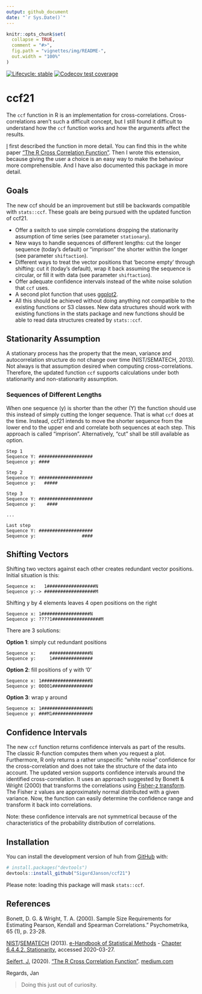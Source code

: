 ```yaml
---
output: github_document
date: "`r Sys.Date()`"
---
```


<!-- README.md is generated from README.Rmd. Please edit that file -->

```r
knitr::opts_chunk$set(
  collapse = TRUE,
  comment = "#>",
  fig.path = "vignettes/img/README-",
  out.width = "100%"
)
```

<!-- <img src="vignettes/img/logo_huh.svg" align="right" width="20%"/> -->

<!-- badges: start -->
[![Lifecycle: stable](https://img.shields.io/badge/lifecycle-experimental-yellow.svg)](https://lifecycle.r-lib.org/articles/stages.html#experimental)
[![Codecov test coverage](https://codecov.io/gh/SigurdJanson/ccf21/graph/badge.svg)](https://app.codecov.io/gh/SigurdJanson/ccf21)
<!-- badges: end -->



# ccf21

The `ccf` function in R is an implementation for cross-correlations. Cross-correlations aren't such a difficult concept, but I still found it difficult to understand how the `ccf` function works and how the arguments affect the results.

[I](https://seifseit.de) first described the function in more detail. You can find this in the white paper ["The R Cross Correlation Function"](https://medium.com/@jan.seifert/the-r-cross-correlation-function-f5f426006425?source=friends_link&sk=60e3a85df26d2eebd0c47ab84c3407c0). Then I wrote this extension, because giving the user a choice is an easy way to make the behaviour more comprehensible. And I have also documented this package in more detail.

## Goals


The new ccf should be an improvement but still be backwards compatible with `stats::ccf`. These goals are being pursued with the updated function of ccf21.

-   Offer a switch to use simple correlations dropping the stationarity assumption of time series (see parameter `stationary`).
-   New ways to handle sequences of different lengths: cut the longer sequence (today's default) or "imprison" the shorter within the longer (see parameter `shiftaction`).
-   Different ways to treat the vector positions that 'become empty' through shifting: cut it (today's default), wrap it back assuming the sequence is circular, or fill it with data (see parameter `shiftaction`).
-   Offer adequate confidence intervals instead of the white noise solution that `ccf` uses.
-   A second plot function that uses [ggplot2](https://ggplot2.tidyverse.org/ "ggplot2 graphics library").
-   All this should be achieved without doing anything not compatible to the existing functions or S3 classes. New data structures should work with existing functions in the stats package and new functions should be able to read data structures created by `stats::ccf`.

## Stationarity Assumption

A stationary process has the property that the mean, variance and autocorrelation structure do not change over time (NIST/SEMATECH, 2013). Not always is that assumption desired when computing cross-correlations. Therefore, the updated function `ccf` supports calculations under both stationarity and non-stationarity assumption.

### Sequences of Different Lengths

When one sequence (y) is shorter than the other (Y) the function should use this instead of simply cutting the longer sequence. That is what `ccf` does at the time. Instead, ccf21 intends to move the shorter sequence from the lower end to the upper end and correlate both sequences at each step. This approach is called "imprison". Alternatively, "cut" shall be still available as option.

```         
Step 1
Sequence Y: ####################
Sequence y: ####

Step 2
Sequence Y: ####################
Sequence y:   #####

Step 3
Sequence Y: ####################
Sequence y:    ####

...

Last step
Sequence Y: ####################
Sequence y:                 ####
```

## Shifting Vectors

Shifting two vectors against each other creates redundant vector positions. Initial situation is this:

```         
Sequence x:   1##################N
Sequence y:-> ###################M
```

Shifting y by 4 elements leaves 4 open positions on the right

```         
Sequence x: 1##################N
Sequence y: ????1##################M
```

There are 3 solutions:

**Option 1**: simply cut redundant positions

```         
Sequence x:     ###############N
Sequence y:     1###############    
```

**Option 2**: fill positions of y with '0'

```         
Sequence x: 1##################N
Sequence y: 00001###############
```

**Option 3**: wrap y around

```         
Sequence x: 1##################N
Sequence y: ###M1###############
```

## Confidence Intervals

The new `ccf` function returns confidence intervals as part of the results. The classic R-function computes them when you request a plot. Furthermore, R only returns a rather unspecific "white noise" confidence for the cross-correlation and does not take the structure of the data into account. The updated version supports confidence intervals around the identified cross-correlation. It uses an approach suggested by Bonett & Wright (2000) that transforms the correlations using [Fisher-z transform](https://en.wikipedia.org/w/index.php?title=Fisher_transformation&oldid=946390163). The Fisher z values are approximately normal distributed with a given variance. Now, the function can easily determine the confidence range and transform it back into correlations.

Note: these confidence intervals are not symmetrical because of the characteristics of the probability distribution of correlations.

## Installation

You can install the development version of huh from [GitHub](https://github.com/) with:

``` r
# install.packages("devtools")
devtools::install_github("SigurdJanson/ccf21")
```

Please note: loading this package will mask `stats::ccf`.



## References

Bonett, D. G. & Wright, T. A. (2000). Sample Size Requirements for Estimating Pearson, Kendall and Spearman Correlations." Psychometrika, 65 (1), p. 23-28.

[NIST](http://www.nist.gov/ "National Institute of Standard and Technology")/[SEMATECH](http://www.sematech.org/ "SUNY Polytechnic Institute") (2013). [e-Handbook of Statistical Methods](http://www.itl.nist.gov/div898/handbook/) - [Chapter 6.4.4.2. Stationarity](https://www.itl.nist.gov/div898/handbook/pmc/section4/pmc442.htm), accessed 2020-03-27.

[Seifert, J.](https://twitter.com/usernaut) (2020). ["The R Cross Correlation Function"](https://medium.com/@jan.seifert/the-r-cross-correlation-function-f5f426006425?source=friends_link&sk=60e3a85df26d2eebd0c47ab84c3407c0). [medium.com](https://medium.com)

Regards,
Jan

> Doing this just out of curiosity.

